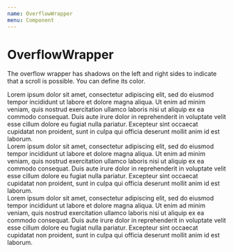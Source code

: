 ```yaml
---
name: OverflowWrapper
menu: Component
---
```


# OverflowWrapper

The overflow wrapper has shadows on the left and right sides to indicate that a scroll is possible.
You can define its color.

<Playground>
  <Section>
    <OverflowWrapper>
      <div style={{backgroundColor: "white", minWidth: "1200px"}}>
        Lorem ipsum dolor sit amet, consectetur adipiscing elit, sed do eiusmod
        tempor incididunt ut labore et dolore magna aliqua. Ut enim ad minim veniam,
        quis nostrud exercitation ullamco laboris nisi ut aliquip ex ea commodo consequat.
        Duis aute irure dolor in reprehenderit in voluptate velit esse cillum dolore eu fugiat nulla pariatur.
        Excepteur sint occaecat cupidatat non proident, sunt in culpa qui officia deserunt mollit anim id est laborum.
      </div>
    </OverflowWrapper>
  </Section>
  <Section>
    <div style={{background: "black", padding: "1rem"}}>
      <OverflowWrapper shadowColor="red">
        <div style={{minWidth: "1200px", backgroundColor: "red"}}>
          Lorem ipsum dolor sit amet, consectetur adipiscing elit, sed do eiusmod
          tempor incididunt ut labore et dolore magna aliqua. Ut enim ad minim veniam,
          quis nostrud exercitation ullamco laboris nisi ut aliquip ex ea commodo consequat.
          Duis aute irure dolor in reprehenderit in voluptate velit esse cillum dolore eu fugiat nulla pariatur.
          Excepteur sint occaecat cupidatat non proident, sunt in culpa qui officia deserunt mollit anim id est laborum.
        </div>
      </OverflowWrapper>
    </div>
  </Section>
  <Section>
    <div style={{background: "black", padding: "1rem"}}>
      <OverflowWrapper shadowColor="white">
        <div style={{minWidth: "1200px", minHeight: "10rem", color: "white"}}>
          Lorem ipsum dolor sit amet, consectetur adipiscing elit, sed do eiusmod
          tempor incididunt ut labore et dolore magna aliqua. Ut enim ad minim veniam,
          quis nostrud exercitation ullamco laboris nisi ut aliquip ex ea commodo consequat.
          Duis aute irure dolor in reprehenderit in voluptate velit esse cillum dolore eu fugiat nulla pariatur.
          Excepteur sint occaecat cupidatat non proident, sunt in culpa qui officia deserunt mollit anim id est laborum.
        </div>
      </OverflowWrapper>
    </div>
  </Section>
</Playground>

<Props of={OverflowWrapper} />
